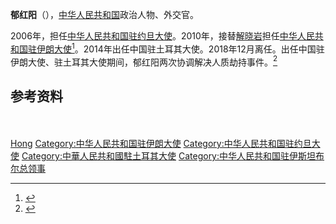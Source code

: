'''郁红阳'''（{{bd|1957年|10月|}}），[[中华人民共和国|中华人民共和国]]政治人物、外交官。

2006年，担任[[中国驻约旦大使列表|中华人民共和国驻约旦大使]]。2010年，接替[[解晓岩|解晓岩]]担任[[中国驻伊朗大使列表|中华人民共和国驻伊朗大使]]<ref>{{cite web|author=中华人民共和国外交部|title=中国驻伊朗历任大使|url=http://www.mfa.gov.cn/chn/pds/ziliao/wjrw/2167/2169/t9160.htm|publisher=中华人民共和国外交部|accessdate=2012-03-03}}</ref>。2014年出任中国驻土耳其大使。2018年12月离任。出任中国驻伊朗大使、驻土耳其大使期间，郁红阳两次协调解决人质劫持事件。<ref>{{Cite news |url=https://www.thepaper.cn/newsDetail_forward_2720468 |title=郁红阳即将卸任中国驻土耳其大使，曾解决人质劫持事件 |date=2018-12-08 |work=澎湃新闻 |accessdate=2019-07-07 |archive-date=2019-07-07 |archive-url=https://web.archive.org/web/20190707074948/https://www.thepaper.cn/newsDetail_forward_2720468 |dead-url=no }}</ref>

== 参考资料 ==
{{reflist}}

{{start box}}
{{s-dip}}
{{succession box|[[宮小生|宮小生]]|[[邓励|邓励]]|[[中國駐土耳其大使列表|中華人民共和國駐土耳其大使]]|2014年7月－2018年12月}}
{{succession box|[[解晓岩|解晓岩]]|[[龐森|龐森]]|[[中国驻伊朗大使列表|中华人民共和国驻伊朗大使]]|2010年7月－2014年5月}}
{{succession box|[[宫小生|宫小生]]|[[岳晓勇|岳晓勇]]|[[中国驻约旦大使列表|中华人民共和国驻约旦大使]]|2006年9月－2008年10月}}
{{succession box|[[徐鹍|徐鹍]]|[[张志良_(外交官)|张志良]]|[[中国驻伊斯坦布尔总领事列表|中华人民共和国驻伊斯坦布尔总领事]]|2003年4月－2006年4月}}
{{end box}}
{{中国政治人物小作品}}　　
{{Authority control}}
{{DEFAULTSORT:Yu郁}}
[[Category:郁姓|Hong]]
[[Category:中华人民共和国驻伊朗大使|Category:中华人民共和国驻伊朗大使]]
[[Category:中华人民共和国驻约旦大使|Category:中华人民共和国驻约旦大使]]
[[Category:中華人民共和國駐土耳其大使|Category:中華人民共和國駐土耳其大使]]
[[Category:中华人民共和国驻伊斯坦布尔总领事|Category:中华人民共和国驻伊斯坦布尔总领事]]